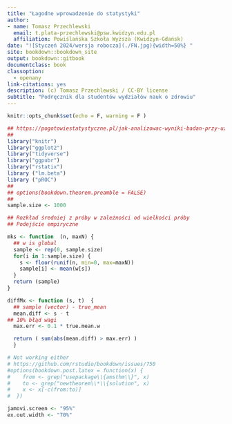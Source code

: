 ```yaml
---
title: "Łagodne wprowadzenie do statystyki"
author:
- name: Tomasz Przechlewski
  email: t.plata-przechlewski@psw.kwidzyn.edu.pl
  affiliation: Powiślańska Szkoła Wyższa (Kwidzyn-Gdańsk)
date: "![Styczeń 2024/wersja robocza](./FN.jpg){width=50%} "
site: bookdown::bookdown_site
output: bookdown::gitbook
documentclass: book
classoption:
  - openany
link-citations: yes
description: (c) Tomasz Przechlewski / CC-BY license
subtitle: "Podręcznik dla studentów wydziałów nauk o zdrowiu"
---
```


```r
knitr::opts_chunk$set(echo = F, warning = F )

## https://pogotowiestatystyczne.pl/jak-analizowac-wyniki-badan-przy-uzyciu-ankiety-wlasnego-autorstwa/
##
library("knitr")
library("ggplot2")
library("tidyverse")
library("ggpubr")
library("rstatix")
library ("lm.beta")
library ("pROC")
##
## options(bookdown.theorem.preamble = FALSE)
##
sample.size <- 1000

## Rozkład średniej z próby w zależności od wielkości próby 
## Podejście empiryczne

mks <- function  (n, maxN) {
  ## w is global
  sample <- rep(0, sample.size)
  for(i in 1:sample.size) {
    s <- floor(runif(n, min=0, max=maxN))
    sample[i] <- mean(w[s])
  }
  return (sample)
}

diffMx <- function (s, t)  { 
  ## sample (vector) - true_mean
  mean.diff <- s - t
## 10% błąd wagi
  max.err <- 0.1 * true.mean.w 

  return ( sum(abs(mean.diff) > max.err) )
  }

# Not working either
# https://github.com/rstudio/bookdown/issues/750
#options(bookdown.post.latex = function(x) {
#    from <- grep("usepackage\\{amsthm\\}", x)
#    to <- grep("newtheorem\\*\\{solution", x)
#    x <- x[-c(from:to)]
#  })

jamovi.screen <- "95%"
ex.out.width <- "70%"
```






